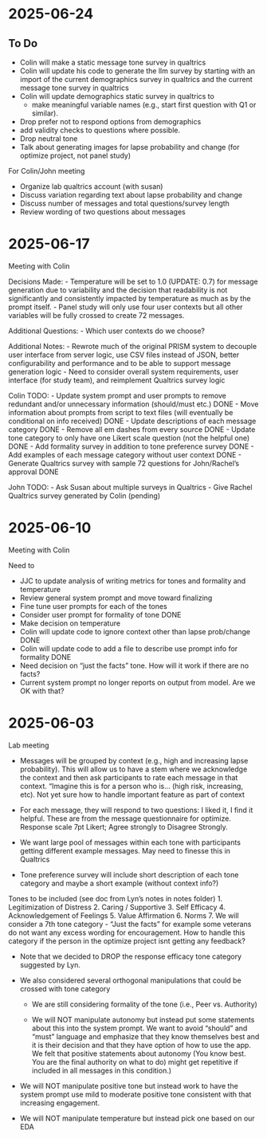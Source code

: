 # 2025-06-24


## To Do

- Colin will make a static message tone survey in qualtrics
- Colin will update his code to generate the llm survey by starting with an import of the current demographics survey in qualtrics and the current message tone survey in qualtrics
- Colin will update demographics static survey in qualtrics to 
  - make meaningful variable names (e.g., start first question with Q1 or similar).
- Drop prefer not to respond options from demographics
- add validity checks to questions where possible.
- Drop neutral tone
- Talk about generating images for lapse probability and change (for optimize project, not panel study)

For Colin/John meeting

- Organize lab qualtrics account (with susan)
- Discuss variation regarding text about lapse probability and change
- Discuss number of messages and total questions/survey length
- Review wording of two questions about messages

# 2025-06-17
Meeting with Colin

Decisions Made:
- Temperature will be set to 1.0 (UPDATE: 0.7) for message generation due to variability and the decision that 
  readability is not significantly and consistently impacted by temperature as much as by the prompt itself.
- Panel study will only use four user contexts but all other variables will be fully crossed to create 72 messages.

Additional Questions:
- Which user contexts do we choose?

Additional Notes:
- Rewrote much of the original PRISM system to decouple user interface from server logic, use CSV files instead of JSON,
  better configurability and performance and to be able to support message generation logic
- Need to consider overall system requirements, user interface (for study team), and reimplement Qualtrics survey logic

Colin TODO:
- Update system prompt and user prompts to remove redundant and/or unnecessary information (should/must etc.)   DONE
- Move information about prompts from script to text files (will eventually be conditional on info received)    DONE
- Update descriptions of each message category                                                                  DONE
- Remove all em dashes from every source                                                                        DONE
- Update tone category to only have one Likert scale question (not the helpful one)                             DONE
- Add formality survey in addition to tone preference survey                                                    DONE
- Add examples of each message category without user context                                                    DONE
- Generate Qualtrics survey with sample 72 questions for John/Rachel's approval                                 DONE

John TODO:
- Ask Susan about multiple surveys in Qualtrics
- Give Rachel Qualtrics survey generated by Colin (pending)



# 2025-06-10
Meeting with Colin

Need to

- JJC to update analysis of writing metrics for tones and formality and temperature
- Review general system prompt and move toward finalizing
- Fine tune user prompts for each of the tones
- Consider user prompt for formality of tone                                            DONE
- Make decision on temperature
- Colin will update code to ignore context other than lapse prob/change                 DONE
- Colin will update code to add a file to describe use prompt info for formality        DONE
- Need decision on "just the facts" tone.  How will it work if there are no facts?
- Current system prompt no longer reports on output from model.  Are we OK with that?



# 2025-06-03
Lab meeting

- Messages will be grouped by context (e.g., high and increasing lapse probability).   This will allow us to have a stem where we acknowledge the context and then ask participants to rate each message in that context.  "Imagine this is for a person who is… (high risk, increasing, etc).  Not yet sure how to handle important feature as part of context

- For each message, they will respond to two questions: I liked it, I find it helpful. These are from the message questionnaire for optimize. Response scale 7pt Likert; Agree strongly to Disagree Strongly.

- We want large pool of messages within each tone with participants getting different example messages.   May need to finesse this in Qualtrics

- Tone preference survey will include short description of each tone category and maybe a short example (without context info?)

Tones to be included (see doc from Lyn's notes in notes folder)
1.     Legitimization of Distress
2.     Caring / Supportive
3.     Self Efficacy
4.     Acknowledgement of Feelings
5.     Value Affirmation
6.     Norms
7.     We will consider a 7th tone category - "Just the facts"  for example some veterans do not want any excess wording for encouragement.  How to handle this category if the person in the optimize project isnt getting any feedback?

- Note that we decided to DROP the response efficacy tone category suggested by Lyn.

- We also considered several orthogonal manipulations that could be crossed with tone category

  - We are still considering formality of the tone (i.e., Peer vs. Authority) 

  - We will NOT manipulate autonomy but instead put some statements about this into the system prompt. We want to avoid “should” and “must” language and emphasize that they know themselves best and it is their decision and that they have option of how to use the app.   We felt that positive statements about autonomy (You know best. You are the final authority on what to do) might get repetitive if included in all messages in this condition.)

- We will NOT manipulate positive tone but instead work to have the system prompt use mild to moderate positive tone consistent with that increasing engagement.
 
- We will NOT manipulate temperature but instead pick one based on our EDA
